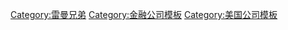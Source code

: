 {{Navbox
|name       = 雷曼家族
|state      = 
|titlestyle = 
|title      = [[雷曼家族]]
|listclass = hlist
|image      = 
|bodystyle  =
|abovestyle = 
|above = 

|group1 = 雷曼兄弟创始人
|list1  =
* [[Henry Lehman]]
* [[Emanuel Lehman]]
* [[Mayer Lehman]]

|group2 = 其他著名家族成员
|list2  =
* [[Arthur Altschul]]
* [[Helen Lehman Buttenwieser]]
* [[赫伯特·H·莱曼]]
* [[Irving Lehman]] 
* [[Philip Lehman]]
* [[Robert Lehman]]
* [[John Langeloth Loeb, Jr.]]

|group3 = 金融公司
|list3  =
* [[雷曼兄弟]] 

|belowstyle = 
|below = 
}}<noinclude>

[[Category:雷曼兄弟]]
[[Category:金融公司模板]]
[[Category:美国公司模板]]
</noinclude>